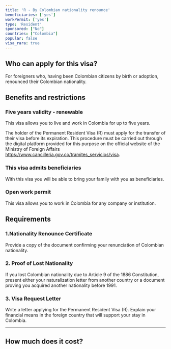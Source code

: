 ```yaml
---
title: 'R - By Colombian nationality renounce'
beneficiaries: ['yes']
workPermit: ['yes']
type: 'Resident'
sponsored: ["No"]
countries: ["Colombia"]
popular: false
visa_rara: true
---
```

 

## Who can apply for this visa?

For foreigners who, having been Colombian citizens by birth or adoption, renounced their Colombian nationality.

## Benefits and restrictions

### Five **years validity - renewable**

This visa allows you to live and work in Colombia for up to five years.

The holder of the Permanent Resident Visa (R) must apply for the transfer of their visa before its expiration. This procedure must be carried out through the digital platform provided for this purpose on the official website of the Ministry of Foreign Affairs https://www.cancilleria.gov.co/tramites_servicios/visa.

### **This visa admits beneficiaries**

With this visa you will be able to bring your family with you as beneficiaries.

### Open **work permit**

This visa allows you to work in Colombia for any company or institution.

## Requirements

### 1.Nationality Renounce Certificate

Provide a copy of the document confirming your renunciation of Colombian nationality.

### 2. Proof of Lost Nationality

If you lost Colombian nationality due to Article 9 of the 1886 Constitution, present either your naturalization letter from another country or a document proving you acquired another nationality before 1991.

### 3. Visa Request Letter

Write a letter applying for the Permanent Resident Visa (R). Explain your financial means in the foreign country that will support your stay in Colombia.

---
## How much does it cost?

<VisaCosts
    studyFees="54"
    issuanceFees="400"
    apostille={false}
    translation={false}
/>
